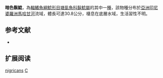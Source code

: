 {{Speciesbox 
| taxon = Clarias nigricans
| status = NE
| status_system = IUCN3.1
| authority = [[Ng|Ng]], 2003
| synonyms = 
}}

'''暗色鬍鯰'''，為[[輻鰭魚綱|輻鰭魚綱]][[鯰形目|鯰形目]][[塘虱魚科|塘虱魚科]][[鬍鯰屬|鬍鯰屬]]的其中一[[種|種]]，該物種分布於[[亞洲|亞洲]][[印尼|印尼]][[婆羅洲|婆羅洲]][[馬哈甘河|馬哈甘河]]流域，體長可達30.8公分，棲息在底層水域，生活習性不明。

== 参考文献 ==
*{{FishBase_species|genus=Clarias|species=nigricans|year=2015|month=5}}

== 扩展阅读 ==
{{refbegin}}
{{wikispecies-inline|Clarias nigricans|暗色鬍鯰}}
{{refend}}
{{Taxonbar|from=Q3764150}}

[[Category:鬍鯰屬|nigricans]]
[[Category:2003年描述的鱼类|C]]